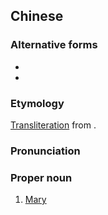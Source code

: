 {{also|玛利}}
==Chinese==
{{zh-forms|s=玛利}}

===Alternative forms===
* {{zh-l|瑪麗}}
* {{zh-l|瑪莉}}

===Etymology===
[[transliteration|Transliteration]] from {{etyl|en|zh}} {{m|en|Mary}}.

===Pronunciation===
{{zh-pron
|m=Mǎlì
|h=pfs=mâ-li
|cat=pn
}}

===Proper noun===
{{zh-proper noun}}

# [[Mary]]

{{zh-cat|English female given names}}
